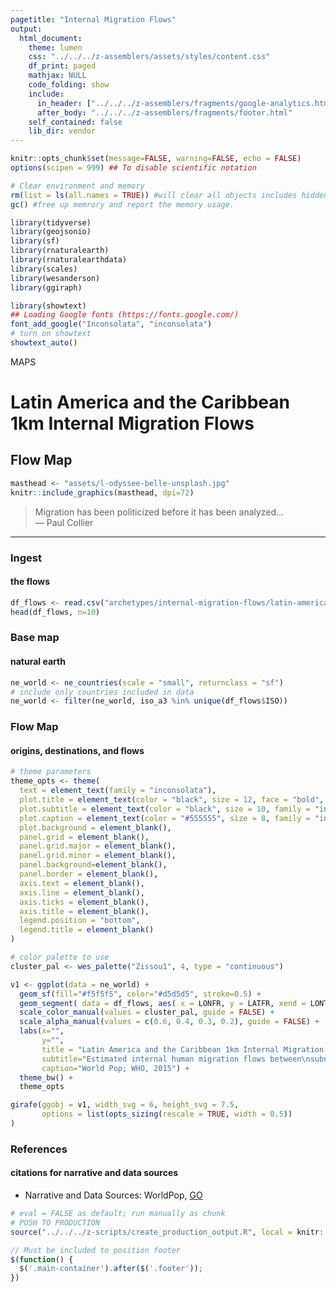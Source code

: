 ```yaml
---
pagetitle: "Internal Migration Flows"
output: 
  html_document:
    theme: lumen
    css: "../../../z-assemblers/assets/styles/content.css"
    df_print: paged
    mathjax: NULL
    code_folding: show
    include:
      in_header: ["../../../z-assemblers/fragments/google-analytics.html", "../../../z-assemblers/fragments/header.html"]
      after_body: "../../../z-assemblers/fragments/footer.html"
    self_contained: false
    lib_dir: vendor
---
```


```r

knitr::opts_chunk$set(message=FALSE, warning=FALSE, echo = FALSE)
options(scipen = 999) ## To disable scientific notation

# Clear environment and memory
rm(list = ls(all.names = TRUE)) #will clear all objects includes hidden objects.
gc() #free up memrory and report the memory usage.

library(tidyverse)
library(geojsonio)
library(sf)
library(rnaturalearth)
library(rnaturalearthdata)
library(scales)
library(wesanderson)
library(ggiraph)

library(showtext)
## Loading Google fonts (https://fonts.google.com/)
font_add_google("Inconsolata", "inconsolata")
# turn on showtext
showtext_auto()

```

<div class="activity">
MAPS  
</div>

# Latin America and the Caribbean 1km Internal Migration Flows
## Flow Map 

```r

masthead <- "assets/l-odyssee-belle-unsplash.jpg"
knitr::include_graphics(masthead, dpi=72)

```

> Migration has been politicized before it has been analyzed...\
--- Paul Collier\

***

### Ingest
#### the flows

```r

df_flows <- read.csv("archetypes/internal-migration-flows/latin-america-and-caribbean-1km-internal-migration-flows.csv", header = TRUE, stringsAsFactors = FALSE, as.is=T)
head(df_flows, n=10)

```


### Base map
#### natural earth


```r

ne_world <- ne_countries(scale = "small", returnclass = "sf")
# include only countries included in data
ne_world <- filter(ne_world, iso_a3 %in% unique(df_flows$ISO))


```


### Flow Map
#### origins, destinations, and flows


```r

# theme parameters
theme_opts <- theme(
  text = element_text(family = "inconsolata"), 
  plot.title = element_text(color = "black", size = 12, face = "bold", family = "inconsolata"),
  plot.subtitle = element_text(color = "black", size = 10, family = "inconsolata"),
  plot.caption = element_text(color = "#555555", size = 8, family = "inconsolata"),
  plot.background = element_blank(),
  panel.grid = element_blank(),
  panel.grid.major = element_blank(),
  panel.grid.minor = element_blank(),
  panel.background=element_blank(),
  panel.border = element_blank(),
  axis.text = element_blank(),
  axis.line = element_blank(),
  axis.ticks = element_blank(),
  axis.title = element_blank(),
  legend.position = "bottom",
  legend.title = element_blank()
)

# color palette to use
cluster_pal <- wes_palette("Zissou1", 4, type = "continuous")

v1 <- ggplot(data = ne_world) +
  geom_sf(fill="#f5f5f5", color="#d5d5d5", stroke=0.5) +
  geom_segment( data = df_flows, aes( x = LONFR, y = LATFR, xend = LONTO, yend = LATTO, color = BIN, alpha = BIN, group = ISO ), size=0.5 ) +
  scale_color_manual(values = cluster_pal, guide = FALSE) + 
  scale_alpha_manual(values = c(0.6, 0.4, 0.3, 0.2), guide = FALSE) +
  labs(x="",
       y="",
       title = "Latin America and the Caribbean 1km Internal Migration Flows", 
       subtitle="Estimated internal human migration flows between\nsubnational administrative units for malaria endemic countries",
       caption="World Pop; WHO, 2015") +
  theme_bw() +
  theme_opts

girafe(ggobj = v1, width_svg = 6, height_svg = 7.5,
       options = list(opts_sizing(rescale = TRUE, width = 0.5))
)

```


### References
#### citations for narrative and data sources

* Narrative and Data Sources: WorldPop, [GO](https://www.worldpop.org/geodata/summary?id=1283){target="_blank"}


```r

# eval = FALSE as default; run manually as chunk
# PUSH TO PRODUCTION
source("../../../z-scripts/create_production_output.R", local = knitr::knit_global())

```


```js

// Must be included to position footer
$(function() {
  $('.main-container').after($('.footer'));
})

```

